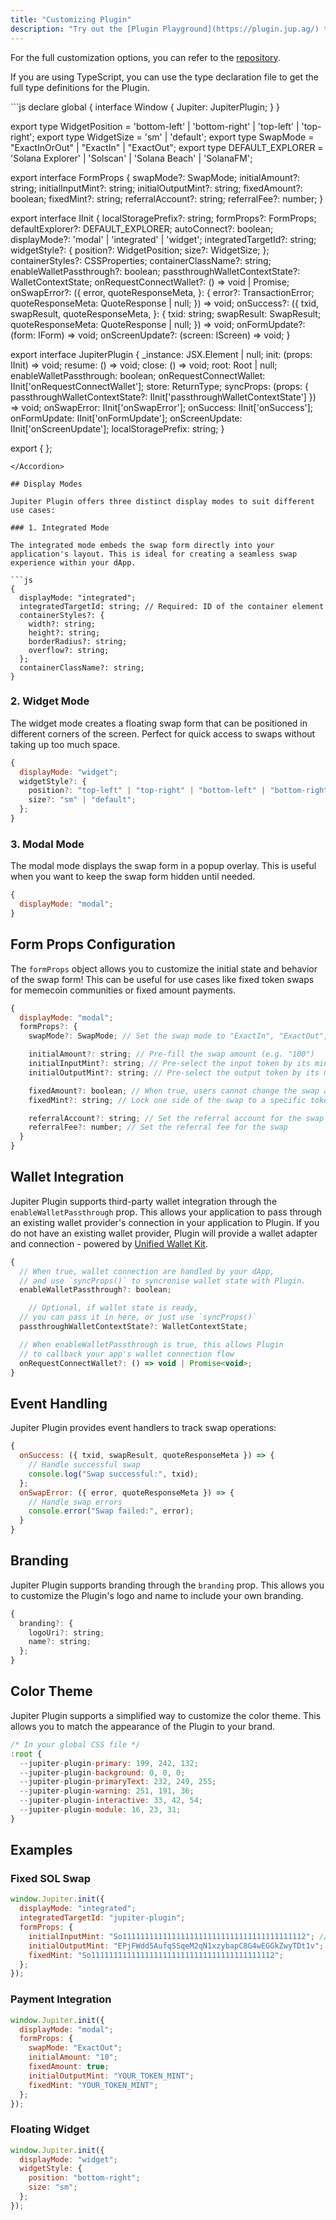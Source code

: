 ```yaml
---
title: "Customizing Plugin"
description: "Try out the [Plugin Playground](https://plugin.jup.ag/) to experience the full swap features and see the different customization options with code snippets."
---
```


For the full customization options, you can refer to the [repository](https://github.com/jup-ag/plugin/blob/main/src/types/index.d.ts).

If you are using TypeScript, you can use the type declaration file to get the full type definitions for the Plugin.

<Accordion title="Full TypeScript Declaration">
```js
  declare global {
    interface Window {
        Jupiter: JupiterPlugin;
    }
}

export type WidgetPosition = 'bottom-left' | 'bottom-right' | 'top-left' | 'top-right';
export type WidgetSize = 'sm' | 'default';
export type SwapMode = "ExactInOrOut" | "ExactIn" | "ExactOut";
export type DEFAULT_EXPLORER = 'Solana Explorer' | 'Solscan' | 'Solana Beach' | 'SolanaFM';

export interface FormProps {
    swapMode?: SwapMode;
    initialAmount?: string;
    initialInputMint?: string;
    initialOutputMint?: string;
    fixedAmount?: boolean;
    fixedMint?: string;
    referralAccount?: string;
    referralFee?: number;
}

export interface IInit {
    localStoragePrefix?: string;
    formProps?: FormProps;
    defaultExplorer?: DEFAULT_EXPLORER;
    autoConnect?: boolean;
    displayMode?: 'modal' | 'integrated' | 'widget';
    integratedTargetId?: string;
    widgetStyle?: {
        position?: WidgetPosition;
        size?: WidgetSize;
    };
    containerStyles?: CSSProperties;
    containerClassName?: string;
    enableWalletPassthrough?: boolean;
    passthroughWalletContextState?: WalletContextState;
    onRequestConnectWallet?: () => void | Promise<void>;
    onSwapError?: ({
        error,
        quoteResponseMeta,
    }: {
        error?: TransactionError;
        quoteResponseMeta: QuoteResponse | null;
    }) => void;
    onSuccess?: ({
        txid,
        swapResult,
        quoteResponseMeta,
    }: {
        txid: string;
        swapResult: SwapResult;
        quoteResponseMeta: QuoteResponse | null;
    }) => void;
    onFormUpdate?: (form: IForm) => void;
    onScreenUpdate?: (screen: IScreen) => void;
}

export interface JupiterPlugin {
    _instance: JSX.Element | null;
    init: (props: IInit) => void;
    resume: () => void;
    close: () => void;
    root: Root | null;
    enableWalletPassthrough: boolean;
    onRequestConnectWallet: IInit['onRequestConnectWallet'];
    store: ReturnType<typeof createStore>;
    syncProps: (props: { passthroughWalletContextState?: IInit['passthroughWalletContextState'] }) => void;
    onSwapError: IInit['onSwapError'];
    onSuccess: IInit['onSuccess'];
    onFormUpdate: IInit['onFormUpdate'];
    onScreenUpdate: IInit['onScreenUpdate'];
    localStoragePrefix: string;
}

export { };
```
</Accordion>

## Display Modes

Jupiter Plugin offers three distinct display modes to suit different use cases:

### 1. Integrated Mode

The integrated mode embeds the swap form directly into your application's layout. This is ideal for creating a seamless swap experience within your dApp.

```js
{
  displayMode: "integrated";
  integratedTargetId: string; // Required: ID of the container element
  containerStyles?: {
    width?: string;
    height?: string;
    borderRadius?: string;
    overflow?: string;
  };
  containerClassName?: string;
}
```

### 2. Widget Mode

The widget mode creates a floating swap form that can be positioned in different corners of the screen. Perfect for quick access to swaps without taking up too much space.

```js
{
  displayMode: "widget";
  widgetStyle?: {
    position?: "top-left" | "top-right" | "bottom-left" | "bottom-right";
    size?: "sm" | "default";
  };
}
```

### 3. Modal Mode

The modal mode displays the swap form in a popup overlay. This is useful when you want to keep the swap form hidden until needed.

```js
{
  displayMode: "modal";
}
```

## Form Props Configuration

The `formProps` object allows you to customize the initial state and behavior of the swap form! This can be useful for use cases like fixed token swaps for memecoin communities or fixed amount payments.

```js
{
  displayMode: "modal";
  formProps?: {
    swapMode?: SwapMode; // Set the swap mode to "ExactIn", "ExactOut", or default to "ExactInOrOut"

    initialAmount?: string; // Pre-fill the swap amount (e.g. "100")
    initialInputMint?: string; // Pre-select the input token by its mint address
    initialOutputMint?: string; // Pre-select the output token by its mint address

    fixedAmount?: boolean; // When true, users cannot change the swap amount
    fixedMint?: string; // Lock one side of the swap to a specific token by its mint address

    referralAccount?: string; // Set the referral account for the swap
    referralFee?: number; // Set the referral fee for the swap
  }
}
```

## Wallet Integration

Jupiter Plugin supports third-party wallet integration through the `enableWalletPassthrough` prop. This allows your application to pass through an existing wallet provider's connection in your application to Plugin. If you do not have an existing wallet provider, Plugin will provide a wallet adapter and connection - powered by [Unified Wallet Kit](/tool-kits/wallet-kit/).

```js
{
  // When true, wallet connection are handled by your dApp,
  // and use `syncProps()` to syncronise wallet state with Plugin.
  enableWalletPassthrough?: boolean;

    // Optional, if wallet state is ready, 
  // you can pass it in here, or just use `syncProps()`
  passthroughWalletContextState?: WalletContextState;

  // When enableWalletPassthrough is true, this allows Plugin
  // to callback your app's wallet connection flow
  onRequestConnectWallet?: () => void | Promise<void>;
}
```

## Event Handling

Jupiter Plugin provides event handlers to track swap operations:

```js
{
  onSuccess: ({ txid, swapResult, quoteResponseMeta }) => {
    // Handle successful swap
    console.log("Swap successful:", txid);
  };
  onSwapError: ({ error, quoteResponseMeta }) => {
    // Handle swap errors
    console.error("Swap failed:", error);
  }
}
```

## Branding

Jupiter Plugin supports branding through the `branding` prop. This allows you to customize the Plugin's logo and name to include your own branding.

```js
{
  branding?: {
    logoUri?: string;
    name?: string;
  };
}
```

## Color Theme

Jupiter Plugin supports a simplified way to customize the color theme. This allows you to match the appearance of the Plugin to your brand.

```js
/* In your global CSS file */
:root {
  --jupiter-plugin-primary: 199, 242, 132;
  --jupiter-plugin-background: 0, 0, 0;
  --jupiter-plugin-primaryText: 232, 249, 255;
  --jupiter-plugin-warning: 251, 191, 36;
  --jupiter-plugin-interactive: 33, 42, 54;
  --jupiter-plugin-module: 16, 23, 31;
}
```

## Examples

### Fixed SOL Swap

```js
window.Jupiter.init({
  displayMode: "integrated";
  integratedTargetId: "jupiter-plugin";
  formProps: {
    initialInputMint: "So11111111111111111111111111111111111111112"; // SOL
    initialOutputMint: "EPjFWdd5AufqSSqeM2qN1xzybapC8G4wEGGkZwyTDt1v"; // USDC
    fixedMint: "So11111111111111111111111111111111111111112";
  };
});
```

### Payment Integration

```js
window.Jupiter.init({
  displayMode: "modal";
  formProps: {
    swapMode: "ExactOut";
    initialAmount: "10";
    fixedAmount: true;
    initialOutputMint: "YOUR_TOKEN_MINT";
    fixedMint: "YOUR_TOKEN_MINT";
  };
});
```

### Floating Widget

```js
window.Jupiter.init({
  displayMode: "widget";
  widgetStyle: {
    position: "bottom-right";
    size: "sm";
  };
});
```

